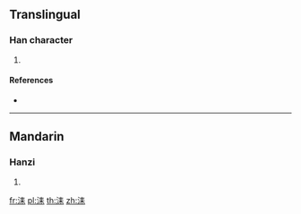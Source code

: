 ==Translingual==

===Han character===
{{Han char|rn=85|rad=水|as=06|sn=9|four=|canj=EQD}}

# {{defn|Han|sort=水06}}

====References====
* {{Han ref|kx=0621.040|dkj=17391|dj=1017.030|hdz=31608.040|uh=6D21|ud=27937}}

----

==Mandarin==

===Hanzi===
{{cmn-hanzi|pin=[[lěi]] ([[lei3]])|wg=lei<sup>3</sup>}}

# {{defn|lang=cmn|sort=水06}}

[[fr:洡]]
[[pl:洡]]
[[th:洡]]
[[zh:洡]]